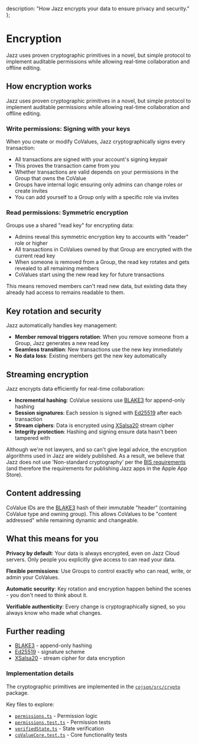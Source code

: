   description: "How Jazz encrypts your data to ensure privacy and security."
};

# Encryption

Jazz uses proven cryptographic primitives in a novel, but simple protocol to implement auditable permissions while allowing real-time collaboration and offline editing.

## How encryption works

Jazz uses proven cryptographic primitives in a novel, but simple protocol to implement auditable permissions while allowing real-time collaboration and offline editing.

### Write permissions: Signing with your keys

When you create or modify CoValues, Jazz cryptographically signs every transaction:

- All transactions are signed with your account's signing keypair
- This proves the transaction came from you
- Whether transactions are valid depends on your permissions in the Group that owns the CoValue
- Groups have internal logic ensuring only admins can change roles or create invites
- You can add yourself to a Group only with a specific role via invites

### Read permissions: Symmetric encryption

Groups use a shared "read key" for encrypting data:

- Admins reveal this symmetric encryption key to accounts with "reader" role or higher
- All transactions in CoValues owned by that Group are encrypted with the current read key
- When someone is removed from a Group, the read key rotates and gets revealed to all remaining members
- CoValues start using the new read key for future transactions

This means removed members can't read new data, but existing data they already had access to remains readable to them.

## Key rotation and security

Jazz automatically handles key management:

- **Member removal triggers rotation**: When you remove someone from a Group, Jazz generates a new read key
- **Seamless transition**: New transactions use the new key immediately
- **No data loss**: Existing members get the new key automatically

## Streaming encryption

Jazz encrypts data efficiently for real-time collaboration:

- **Incremental hashing**: CoValue sessions use [BLAKE3](https://github.com/BLAKE3-team/BLAKE3) for append-only hashing
- **Session signatures**: Each session is signed with [Ed25519](https://ed25519.cr.yp.to/) after each transaction
- **Stream ciphers**: Data is encrypted using [XSalsa20](https://cr.yp.to/salsa20.html) stream cipher
- **Integrity protection**: Hashing and signing ensure data hasn't been tampered with

Although we're not lawyers, and so can't give legal advice, the encryption algorithms used in Jazz are widely published. As a result, we believe that Jazz does not use 'Non-standard cryptography' per the [BIS requirements](https://www.ecfr.gov/current/title-15/subtitle-B/chapter-VII/subchapter-C/part-772#p-772.1(Non-standard%20cryptography)) (and therefore the requirements for publishing Jazz apps in the Apple App Store).

## Content addressing

CoValue IDs are the [BLAKE3](https://github.com/BLAKE3-team/BLAKE3) hash of their immutable "header" (containing CoValue type and owning group). This allows CoValues to be "content addressed" while remaining dynamic and changeable.

## What this means for you

**Privacy by default**: Your data is always encrypted, even on Jazz Cloud servers. Only people you explicitly give access to can read your data.

**Flexible permissions**: Use Groups to control exactly who can read, write, or admin your CoValues.

**Automatic security**: Key rotation and encryption happen behind the scenes - you don't need to think about it.

**Verifiable authenticity**: Every change is cryptographically signed, so you always know who made what changes.

## Further reading

- [BLAKE3](https://github.com/BLAKE3-team/BLAKE3) - append-only hashing
- [Ed25519](https://ed25519.cr.yp.to/) - signature scheme
- [XSalsa20](https://cr.yp.to/salsa20.html) - stream cipher for data encryption

### Implementation details

The cryptographic primitives are implemented in the [`cojson/src/crypto`](https://github.com/garden-co/jazz/tree/main/packages/cojson/src/crypto) package.

Key files to explore:

- [`permissions.ts`](https://github.com/garden-co/jazz/blob/main/packages/cojson/src/permissions.ts) - Permission logic
- [`permissions.test.ts`](https://github.com/garden-co/jazz/blob/main/packages/cojson/src/tests/permissions.test.ts) - Permission tests
- [`verifiedState.ts`](https://github.com/garden-co/jazz/blob/main/packages/cojson/src/coValueCore/verifiedState.ts) - State verification
- [`coValueCore.test.ts`](https://github.com/garden-co/jazz/blob/main/packages/cojson/src/tests/coValueCore.test.ts) - Core functionality tests
